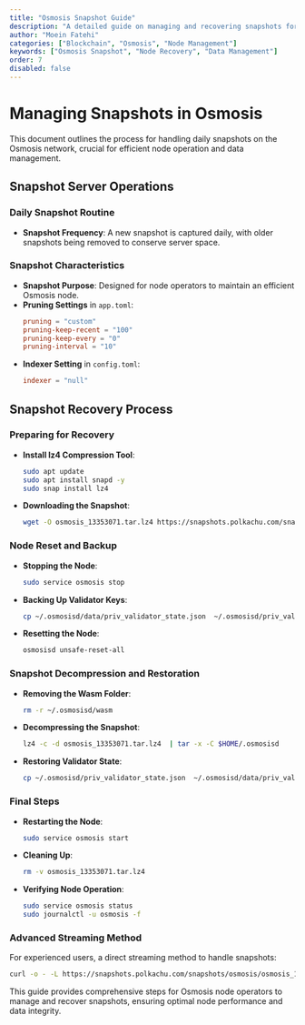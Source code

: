 ```yaml
---
title: "Osmosis Snapshot Guide"
description: "A detailed guide on managing and recovering snapshots for Osmosis node operators, ensuring efficient node operation."
author: "Moein Fatehi"
categories: ["Blockchain", "Osmosis", "Node Management"]
keywords: ["Osmosis Snapshot", "Node Recovery", "Data Management"]
order: 7
disabled: false
---
```


# Managing Snapshots in Osmosis

This document outlines the process for handling daily snapshots on the Osmosis network, crucial for efficient node operation and data management.

## Snapshot Server Operations

### Daily Snapshot Routine
- **Snapshot Frequency**: A new snapshot is captured daily, with older snapshots being removed to conserve server space.

### Snapshot Characteristics
- **Snapshot Purpose**: Designed for node operators to maintain an efficient Osmosis node.
- **Pruning Settings** in `app.toml`:
  ```toml
  pruning = "custom"
  pruning-keep-recent = "100"
  pruning-keep-every = "0"
  pruning-interval = "10"
  ```
- **Indexer Setting** in `config.toml`:
  ```toml
  indexer = "null"
  ```

## Snapshot Recovery Process

### Preparing for Recovery
- **Install lz4 Compression Tool**:
  ```bash
  sudo apt update
  sudo apt install snapd -y
  sudo snap install lz4
  ```
- **Downloading the Snapshot**:
  ```bash
  wget -O osmosis_13353071.tar.lz4 https://snapshots.polkachu.com/snapshots/osmosis/osmosis_13353071.tar.lz4 --inet4-only
  ```

### Node Reset and Backup
- **Stopping the Node**:
  ```bash
  sudo service osmosis stop
  ```
- **Backing Up Validator Keys**:
  ```bash
  cp ~/.osmosisd/data/priv_validator_state.json  ~/.osmosisd/priv_validator_state.json
  ```
- **Resetting the Node**:
  ```bash
  osmosisd unsafe-reset-all
  ```

### Snapshot Decompression and Restoration
- **Removing the Wasm Folder**:
  ```bash
  rm -r ~/.osmosisd/wasm
  ```
- **Decompressing the Snapshot**:
  ```bash
  lz4 -c -d osmosis_13353071.tar.lz4  | tar -x -C $HOME/.osmosisd
  ```
- **Restoring Validator State**:
  ```bash
  cp ~/.osmosisd/priv_validator_state.json  ~/.osmosisd/data/priv_validator_state.json
  ```

### Final Steps
- **Restarting the Node**:
  ```bash
  sudo service osmosis start
  ```
- **Cleaning Up**:
  ```bash
  rm -v osmosis_13353071.tar.lz4
  ```
- **Verifying Node Operation**:
  ```bash
  sudo service osmosis status
  sudo journalctl -u osmosis -f
  ```

### Advanced Streaming Method
For experienced users, a direct streaming method to handle snapshots:
```bash
curl -o - -L https://snapshots.polkachu.com/snapshots/osmosis/osmosis_13353071.tar.lz4 | lz4 -c -d - | tar -x -C $HOME/.osmosisd
```

This guide provides comprehensive steps for Osmosis node operators to manage and recover snapshots, ensuring optimal node performance and data integrity.